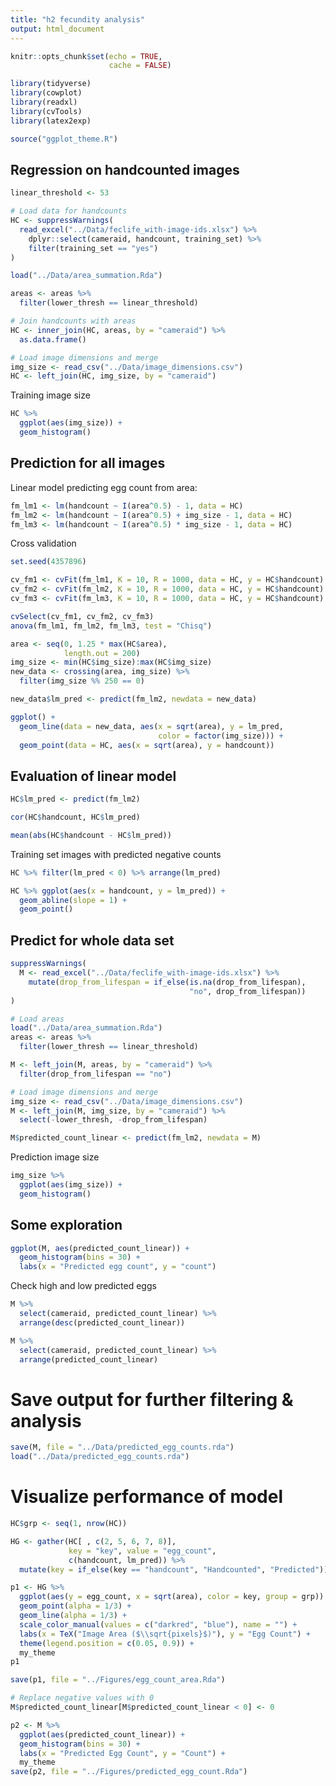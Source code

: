 ```yaml
---
title: "h2 fecundity analysis"
output: html_document
---
```


```r
knitr::opts_chunk$set(echo = TRUE,
                      cache = FALSE)

library(tidyverse)
library(cowplot)
library(readxl)
library(cvTools)
library(latex2exp)

source("ggplot_theme.R")
```

## Regression on handcounted images

```r
linear_threshold <- 53

# Load data for handcounts
HC <- suppressWarnings(
  read_excel("../Data/feclife_with-image-ids.xlsx") %>% 
    dplyr::select(cameraid, handcount, training_set) %>% 
    filter(training_set == "yes")
)

load("../Data/area_summation.Rda")

areas <- areas %>% 
  filter(lower_thresh == linear_threshold)

# Join handcounts with areas
HC <- inner_join(HC, areas, by = "cameraid") %>% 
  as.data.frame()

# Load image dimensions and merge
img_size <- read_csv("../Data/image_dimensions.csv")
HC <- left_join(HC, img_size, by = "cameraid")
```

Training image size

```r
HC %>% 
  ggplot(aes(img_size)) +
  geom_histogram()
```

## Prediction for all images

Linear model predicting egg count from area:

```r
fm_lm1 <- lm(handcount ~ I(area^0.5) - 1, data = HC)
fm_lm2 <- lm(handcount ~ I(area^0.5) + img_size - 1, data = HC)
fm_lm3 <- lm(handcount ~ I(area^0.5) * img_size - 1, data = HC)
```

Cross validation

```r
set.seed(4357896)

cv_fm1 <- cvFit(fm_lm1, K = 10, R = 1000, data = HC, y = HC$handcount)
cv_fm2 <- cvFit(fm_lm2, K = 10, R = 1000, data = HC, y = HC$handcount)
cv_fm3 <- cvFit(fm_lm3, K = 10, R = 1000, data = HC, y = HC$handcount)
```

```r
cvSelect(cv_fm1, cv_fm2, cv_fm3)
anova(fm_lm1, fm_lm2, fm_lm3, test = "Chisq")
```

```r
area <- seq(0, 1.25 * max(HC$area),
            length.out = 200)
img_size <- min(HC$img_size):max(HC$img_size)
new_data <- crossing(area, img_size) %>% 
  filter(img_size %% 250 == 0)

new_data$lm_pred <- predict(fm_lm2, newdata = new_data)

ggplot() +
  geom_line(data = new_data, aes(x = sqrt(area), y = lm_pred,
                                 color = factor(img_size))) +
  geom_point(data = HC, aes(x = sqrt(area), y = handcount))
```

## Evaluation of linear model

```r
HC$lm_pred <- predict(fm_lm2)

cor(HC$handcount, HC$lm_pred)

mean(abs(HC$handcount - HC$lm_pred))
```

Training set images with predicted negative counts

```r
HC %>% filter(lm_pred < 0) %>% arrange(lm_pred)
```

```r
HC %>% ggplot(aes(x = handcount, y = lm_pred)) +
  geom_abline(slope = 1) +
  geom_point()
```

## Predict for whole data set

```r
suppressWarnings(
  M <- read_excel("../Data/feclife_with-image-ids.xlsx") %>% 
    mutate(drop_from_lifespan = if_else(is.na(drop_from_lifespan),
                                        "no", drop_from_lifespan))
)

# Load areas
load("../Data/area_summation.Rda")
areas <- areas %>% 
  filter(lower_thresh == linear_threshold)

M <- left_join(M, areas, by = "cameraid") %>% 
  filter(drop_from_lifespan == "no")

# Load image dimensions and merge
img_size <- read_csv("../Data/image_dimensions.csv")
M <- left_join(M, img_size, by = "cameraid") %>% 
  select(-lower_thresh, -drop_from_lifespan)

M$predicted_count_linear <- predict(fm_lm2, newdata = M)
```

Prediction image size

```r
img_size %>% 
  ggplot(aes(img_size)) +
  geom_histogram()
```

## Some exploration

```r
ggplot(M, aes(predicted_count_linear)) +
  geom_histogram(bins = 30) +
  labs(x = "Predicted egg count", y = "count")
```

Check high and low predicted eggs

```r
M %>% 
  select(cameraid, predicted_count_linear) %>% 
  arrange(desc(predicted_count_linear))
```

```r
M %>% 
  select(cameraid, predicted_count_linear) %>% 
  arrange(predicted_count_linear)
```

# Save output for further filtering & analysis

```r
save(M, file = "../Data/predicted_egg_counts.rda")
load("../Data/predicted_egg_counts.rda")
```

# Visualize performance of model

```r
HC$grp <- seq(1, nrow(HC))

HG <- gather(HC[ , c(2, 5, 6, 7, 8)],
             key = "key", value = "egg_count", 
             c(handcount, lm_pred)) %>% 
  mutate(key = if_else(key == "handcount", "Handcounted", "Predicted"))

p1 <- HG %>% 
  ggplot(aes(y = egg_count, x = sqrt(area), color = key, group = grp)) +
  geom_point(alpha = 1/3) +
  geom_line(alpha = 1/3) +
  scale_color_manual(values = c("darkred", "blue"), name = "") +
  labs(x = TeX("Image Area ($\\sqrt{pixels}$)"), y = "Egg Count") +
  theme(legend.position = c(0.05, 0.9)) +
  my_theme
p1

save(p1, file = "../Figures/egg_count_area.Rda")

# Replace negative values with 0
M$predicted_count_linear[M$predicted_count_linear < 0] <- 0

p2 <- M %>%
  ggplot(aes(predicted_count_linear)) +
  geom_histogram(bins = 30) +
  labs(x = "Predicted Egg Count", y = "Count") +
  my_theme
save(p2, file = "../Figures/predicted_egg_count.Rda")
```

